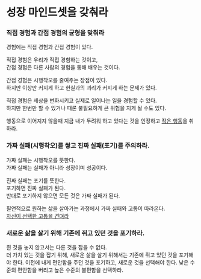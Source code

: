 # 성장 마인드셋을 갖춰라

### 직접 경험과 간접 경험의 균형을 맞춰라

경험에는 직접 경험과 간접 경험이 있다.

직접 경험은 우리가 직접 경험하는 것이고,\
간접 경험은 다른 사람의 경험을 통해 배우는 것이다.

간접 경험은 시행착오를 줄여주는 장점이 있다.\
하지만 이상만 커지게 하고 현실과의 괴리가 커지게 하는 문제가 있다.

직접 경험은 세상을 변화시키고 실제로 일어나는 일을 경험할 수 있다.\
하지만 한번만 할 수 있거나 때론 불필요하게 큰 위험을 지게 될 수도 있다.

행동으로 이어지지 않을때 지금 내가 두려워 하고 있다는 것을 인정하고 [작은 행동](//life/mindset/1#작은-성취를-쌓아라-원숭이에게-운전대를-맡기지-말라)을 취하라.

### 가짜 실패(시행착오)를 쌓고 진짜 실패(포기)를 주의하라.

가짜 실패는 시행착오를 뜻한다.\
가짜 실패는 실패가 아니라 성장이며 성공이다.

진짜 실패는 포기를 뜻한다.\
포기하면 진짜 실패가 된다.\
반대로 포기하지 않으면 모든 것은 가짜 실패가 된다.

필연적으로 원하는 삶을 살아가는 과정에서 가짜 실패와 고통이 따라온다.\
[자신이 선택한 고통을 견뎌라](/life/pain/3)


### 새로운 삶을 살기 위해 기존에 쥐고 있던 것을 포기하라.

쥔 것을 놓지 않고서는 다른 것을 잡을 수 없다.\
더 가치 있는 것을 잡기 위해, 새로운 삶을 살기 위해서는 기존에 쥐고 있던 것을 포기해야 한다.
이전에 내게 편안함을 주던 것을 포기하고, 새로운 것을 선택해야 한다.
낮은 수준의 편안함을 버리고 높은 수준의 불편함을 선택하라.
